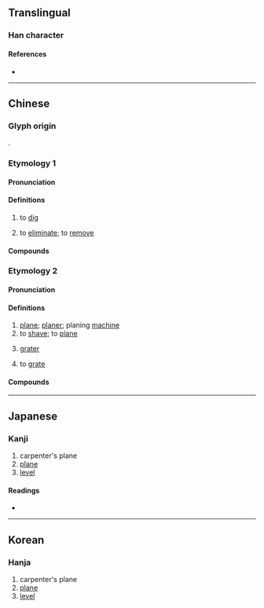 {{also|鉋}}
{{character info/new}}
==Translingual==

===Han character===
{{Han char|rn=18|rad=刀|as=05|sn=7|four=22700|canj=PULN|ids=⿰包刂}}

====References====
* {{Han ref|kx=0138.160|dkj=01929|dj=0313.050|hdz=10331.030|uh=5228|ud=21032|bh=A753|bd=42835}}

----

==Chinese==

===Glyph origin===
{{Han etym}}
{{Han compound|包|刀|ls=psc|c1=p|c2=s|t2=knife}}.

===Etymology 1===
{{zh-forms}}

====Pronunciation====
{{zh-pron
|m=páo
|c=paau4
|h=pfs=phàu
|md=
|mn=ml:phâu
|w=
|mc=
|oc=y
|cat=v
}}

====Definitions====
{{zh-hanzi}}

# to [[dig]]
# {{lb|zh|Mandarin|colloquial}} to [[eliminate]]; to [[remove]]

====Compounds====
{{zh-der|刨除|刨根|刨蹴|刨根究底|刨根問底}}

===Etymology 2===
{{zh-forms|t2=鉋}}

====Pronunciation====
{{zh-pron
|m=bào
|c=paau4-2,paau4
|c_note=paau4-2 - noun; paau4 - verb
|h=pfs=phàu
|md=pâu
|mn=ml:pāu/ml:phâu
|w=3bau
|mc=y
|oc=y
|cat=n,v
}}

====Definitions====
{{zh-hanzi}}

# [[plane]]; [[planer]]; planing [[machine]]
# to [[shave]]; to [[plane]]
#: {{zh-x|刨 鉛筆|to '''sharpen''' a pencil|C}}
# {{lb|zh|Cantonese}} [[grater]]
# {{lb|zh|Cantonese}} to [[grate]]

====Compounds====
{{zh-der|鉛筆刨|筆刨|鬚刨|刨冰機|刨冰|刨花水|龍門刨床}}

----

==Japanese==

===Kanji===
{{ja-kanji|grade=|rs=刀05}}

# carpenter's plane
# [[plane]]
# [[level]]

====Readings====
* {{ja-readings|on=[[ほう]] (hō), [[びょう]] (byō)|kun=[[けずる]] (kezuru)}}

----

==Korean==

===Hanja===
{{ko-hanja|hangeul=포|rv=po|mr=p'o}}

# carpenter's plane
# [[plane]]
# [[level]]